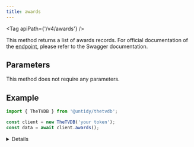 ```yaml
---
title: awards
---
```



<Tag apiPath={'/v4/awards'} />

This method returns a list of awards records. For official documentation of the
[endpoint](https://thetvdb.github.io/v4-api/#/Awards/getAllAwards), please refer to the Swagger
documentation.

## Parameters

This method does not require any parameters.

## Example

```js {4}
import { TheTVDB } from '@untidy/thetvdb';

const client = new TheTVDB('your token');
const data = await client.awards();
```

<Details>

```js
{
  status: 'success',
  data: [
    {
      id: 1,
      name: 'Academy Awards',
    },
    {
      id: 2,
      name: 'Golden Globe Awards',
    },
    // ...
  ],
};
```

</Details>
